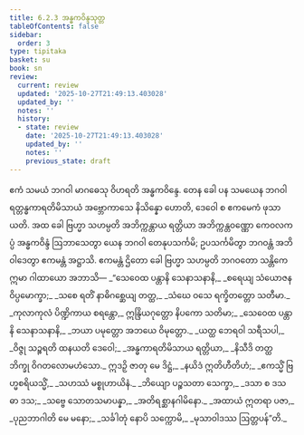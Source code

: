 ```yaml
---
title: 6.2.3 အန္ဓကဝိန္ဒသုတ္တ
tableOfContents: false
sidebar:
  order: 3
type: tipitaka
basket: su
book: sn
review:
  current: review
  updated: '2025-10-27T21:49:13.403028'
  updated_by: ''
  notes: ''
  history:
  - state: review
    date: '2025-10-27T21:49:13.403028'
    updated_by: ''
    notes: ''
    previous_state: draft
---
```



<ReviewStatus review={frontmatter.review} showDetails={true} />

<HypothesisAnnotation frontmatter={frontmatter} />

<DynamicBreadcrumb />

<Division number="184" book="sn" e="ch" v="18" p="306">

<Paragraph number="1097" book="sn">
ဧကံ သမယံ ဘဂဝါ မာဂဓေသု ဝိဟရတိ အန္ဓကဝိန္ဒေ. တေန ခေါ ပန သမယေန ဘဂဝါ ရတ္တန္ဓကာရတိမိသာယံ အဗ္ဘောကာသေ နိသိန္နော ဟောတိ, ဒေဝေါ စ ဧကမေကံ ဖုသာယတိ. အထ ခေါ ဗြဟ္မာ သဟမ္ပတိ အဘိက္ကန္တာယ ရတ္တိယာ အဘိက္ကန္တဝဏ္ဏော ကေဝလကပ္ပံ အန္ဓကဝိန္ဒံ ဩဘာသေတွာ ယေန ဘဂဝါ တေနုပသင်္ကမိ; ဥပသင်္ကမိတွာ ဘဂဝန္တံ အဘိဝါဒေတွာ ဧကမန္တံ အဋ္ဌာသိ. ဧကမန္တံ ဌိတော ခေါ ဗြဟ္မာ သဟမ္ပတိ ဘဂဝတော သန္တိကေ ဣမာ ဂါထာယော အဘာသိ—
</Paragraph>

<Paragraph number="1098" type="verses" book="sn">
_“သေဝေထ ပန္တာနိ သေနာသနာနိ,_  
_စရေယျ သံယောဇနဝိပ္ပမောက္ခာ;_  
_သစေ ရတိံ နာဓိဂစ္ဆေယျ တတ္ထ,_  
_သံဃေ ဝသေ ရက္ခိတတ္တော သတီမာ._  

</Paragraph>

<Paragraph number="1099" type="verses" book="sn">
_ကုလာကုလံ ပိဏ္ဍိကာယ စရန္တော,_  
ဣန္ဒြိယဂုတ္တော နိပကော သတိမာ;_  
_သေဝေထ ပန္တာနိ သေနာသနာနိ,_  
_ဘယာ ပမုတ္တော အဘယေ ဝိမုတ္တော._  

</Paragraph>

<Paragraph number="1100" type="verses" book="sn">
_ယတ္ထ ဘေရဝါ သရီသပါ,_  
_ဝိဇ္ဇု သဉ္စရတိ ထနယတိ ဒေဝေါ;_  
_အန္ဓကာရတိမိသာယ ရတ္တိယာ,_  
_နိသီဒိ တတ္ထ ဘိက္ခု ဝိဂတလောမဟံသော._  

</Paragraph>

<Paragraph number="1101" type="verses" book="sn">
ဣဒဉှိ ဇာတု မေ ဒိဋ္ဌံ,_  
_နယိဒံ ဣတိဟီတိဟံ;_  
_ဧကသ္မိံ ဗြဟ္မစရိယသ္မိံ,_  
_သဟဿံ မစ္စုဟာယိနံ._  

</Paragraph>

<Paragraph number="1102" type="verses" book="sn">
_ဘိယျော ပဉ္စသတာ သေက္ခာ,_  
_ဒသာ စ ဒသဓာ ဒသ;_  
_သဗ္ဗေ သောတသမာပန္နာ,_  
_အတိရစ္ဆာနဂါမိနော._  

</Paragraph>

<Paragraph number="1103" type="verses" book="sn">
_အထာယံ ဣတရာ ပဇာ,_  
_ပုညဘာဂါတိ မေ မနော;_  
_သင်္ခါတုံ နောပိ သက္ကောမိ,_  
_မုသာဝါဒဿ ဩတ္တပန်”တိ._
</Paragraph>
</Division>